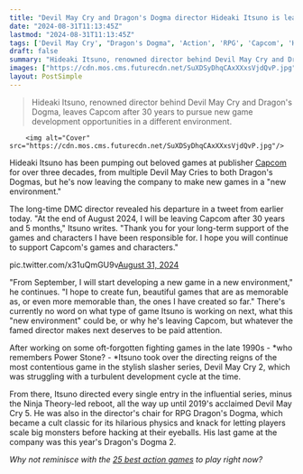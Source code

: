 ```yaml
---
title: "Devil May Cry and Dragon's Dogma director Hideaki Itsuno is leaving Capcom after 30 years to make a 'new game in a new environment'"
date: "2024-08-31T11:13:45Z"
lastmod: "2024-08-31T11:13:45Z"
tags: ['Devil May Cry', "Dragon's Dogma", 'Action', 'RPG', 'Capcom', 'Hideaki Itsuno', 'Game Development']
draft: false
summary: "Hideaki Itsuno, renowned director behind Devil May Cry and Dragon's Dogma, leaves Capcom after 30 years to pursue new game development opportunities in a different environment."
images: ["https://cdn.mos.cms.futurecdn.net/SuXDSyDhqCAxXXxsVjdQvP.jpg"]
layout: PostSimple
---
```

> Hideaki Itsuno, renowned director behind Devil May Cry and Dragon's Dogma, leaves Capcom after 30 years to pursue new game development opportunities in a different environment.


        <img alt="Cover" src="https://cdn.mos.cms.futurecdn.net/SuXDSyDhqCAxXXxsVjdQvP.jpg"/>
        
Hideaki Itsuno has been pumping out beloved games at publisher [Capcom](https://www.gamesradar.com/tag/capcom/) for over three decades, from multiple Devil May Cries to both Dragon's Dogmas, but he's now leaving the company to make new games in a "new environment."

The long-time DMC director revealed his departure in a tweet from earlier today. "At the end of August 2024, I will be leaving Capcom after 30 years and 5 months," Itsuno writes. "Thank you for your long-term support of the games and characters I have been responsible for. I hope you will continue to support Capcom's games and characters."

pic.twitter.com/x31uQmGU9v[August 31, 2024](https://twitter.com/tomqe/status/1829814090942070886)

"From September, I will start developing a new game in a new environment," he continues. "I hope to create fun, beautiful games that are as memorable as, or even more memorable than, the ones I have created so far." There's currently no word on what type of game Itsuno is working on next, what this "new environment" could be, or why he's leaving Capcom, but whatever the famed director makes next deserves to be paid attention.

After working on some oft-forgotten fighting games in the late 1990s - *who remembers Power Stone? - *Itsuno took over the directing reigns of the most contentious game in the stylish slasher series, Devil May Cry 2, which was struggling with a turbulent development cycle at the time. 

From there, Itsuno directed every single entry in the influential series, minus the Ninja Theory-led reboot, all the way up until 2019's acclaimed Devil May Cry 5. He was also in the director's chair for RPG Dragon's Dogma, which became a cult classic for its hilarious physics and knack for letting players scale big monsters before hacking at their eyeballs. His last game at the company was this year's Dragon's Dogma 2.

*Why not reminisce with the *[<em>25 best action games</em>](https://www.gamesradar.com/best-action-games/)* to play right now?*
        